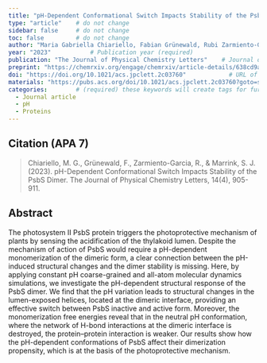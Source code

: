 ```yaml
---
title: "pH-Dependent Conformational Switch Impacts Stability of the PsbS Dimer"          # Paper title (required)
type: "article"    # do not change
sidebar: false     # do not change
toc: false         # do not change
author: "Maria Gabriella Chiariello, Fabian Grünewald, Rubi Zarmiento-Garcia, and Siewert J. Marrink"         # Paper authors (required)
year: "2023"           # Publication year (required)
publication: "The Journal of Physical Chemistry Letters"    # Journal or similar (required)
preprint: "https://chemrxiv.org/engage/chemrxiv/article-details/638cd9a4cfb5ff7f435cb762"       # URL to prepint page (optional)  
doi: "https://doi.org/10.1021/acs.jpclett.2c03760"            # URL of DOI (required)  
materials: "https://pubs.acs.org/doi/10.1021/acs.jpclett.2c03760?goto=supporting-info"      # URL to suplementary info (optional)
categories:        # (required) these keywords will create tags for further filtering. 
  - Journal article
  - pH
  - Proteins
---
```


<!-- 
The info below is just an example. 

Both fields are required and they have to be replaced with the respective info for each paper. 

Please notice the `> ` symbol before the citation, it gives it additional styling.  
-->

## Citation (APA 7)      

> Chiariello, M. G., Grünewald, F., Zarmiento-Garcia, R., & Marrink, S. J. (2023). pH-Dependent Conformational Switch Impacts Stability of the PsbS Dimer. The Journal of Physical Chemistry Letters, 14(4), 905-911.

## Abstract

The photosystem II PsbS protein triggers the photoprotective mechanism of plants by sensing the acidification of the thylakoid lumen. Despite the mechanism of action of PsbS would require a pH-dependent monomerization of the dimeric form, a clear connection between the pH-induced structural changes and the dimer stability is missing. Here, by applying constant pH coarse-grained and all-atom molecular dynamics simulations, we investigate the pH-dependent structural response of the PsbS dimer. We find that the pH variation leads to structural changes in the lumen-exposed helices, located at the dimeric interface, providing an effective switch between PsbS inactive and active form. Moreover, the monomerization free energies reveal that in the neutral pH conformation, where the network of H-bond interactions at the dimeric interface is destroyed, the protein–protein interaction is weaker. Our results show how the pH-dependent conformations of PsbS affect their dimerization propensity, which is at the basis of the photoprotective mechanism.